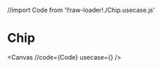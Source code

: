 //import Code from '!!raw-loader!./Chip.usecase.js'

# Chip

<Canvas
  //code={Code}
  usecase={<ChipUsecase />}
/>

<ArgsTable of={ChipSchema.definitions.ChipProps} />